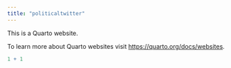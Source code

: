 ```yaml
---
title: "politicaltwitter"
---
```


This is a Quarto website.

To learn more about Quarto websites visit <https://quarto.org/docs/websites>.

```r
1 + 1
```
